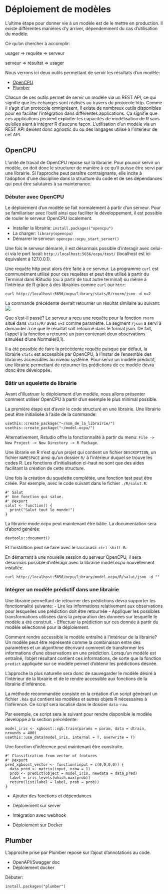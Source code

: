 # Déploiement de modèles

L'ultime étape pour donner vie à un modèle est de le mettre en production. 
Il existe différentes manières d'y arriver, dépendemment du cas d'utilisation du modèle. 

Ce qu'on chercher à accomplir: 

usager => requête => serveur

serveur => résultat => usager

Nous verrons ici deux outils permettant de servir les résultats d'un modèle: 

 - [OpenCPU](https://www.opencpu.org/)
 - [Plumber](https://www.rplumber.io/)

Chacun de ces outils permet de servir un modèle via un REST API, ce qui signifie que les échanges sont réalisés au travers du protocole http. Comme il s'agit d'un protocole omniprésent, il existe de nombreux outils disponibles pour en faciliter l'intégration dans différentes applications. Ça signifie que ces applications peuvent exploiter les capacités de modélisation de R sans qu'elles aient à intégrer R d'aucune façon. L'utilisation d'un modèle via un REST API devient donc agnostic du ou des langages utilisé à l'intérieur de cet API. 

## OpenCPU

L'unité de travail de OpenCPU repose sur la librairie. Pour pouvoir servir un modèle, on doit donc le structurer de manière à ce qu'il puisse être servi par une librairie. Si l'approche peut paraître contraignante, elle incite à l'adoption d'une discipline dans la structure du code et de ses dépendances qui peut être salutaires à sa maintenance. 

### Débuter avec OpenCPU

Le déploiement d'un modèle se fait normalement à partir d'un serveur. Pour se familiariser avec l'outil ainsi que faciliter le développement, il est possible de rouler le serveur OpenCPU localement.

- Installer la librairie: `install.packages("opencpu")`  
- La charger: `library(opencpu)`
- Démarrer le serveur: `opencpu::ocpu_start_server()`

Une fois le serveur démarré, il est désormais possible d'interagir avec celui-ci via le port local: `http://localhost:5656/ocpu/test/` (localhost est ici équivalent à 127.0.0.1). 

Une requête http peut alors être faite à ce serveur. La programme `curl` est communément utilisé pour ces requêtes et peut être utilisé à partir du Terminal dans RStudio (ou à partir de tout autre terminal) ou même à l'intérieur de R grâce à des librairies comme `curl` our `httr`: 

`curl http://localhost:5656/ocpu/library/stats/R/rnorm/json -d n=2`

La commande précédente devrait retourner un résultat similaire au suivant:
![](./deploiement/ocpu_rnorm_demo.PNG)

Que s'est-il passé? Le serveur a reçu une requête pour la fonction `rnorm` situé dans `stats/R/` avec `n=2` comme paramètre. La segment `/json` a servi à demander à ce que le résultat soit retourné dans le format json. De fait, l'appel à la fonction a retourné un json contenant deux observations simulées d'une Normale(0,1). 

Il a été possible de faire la précédente requête puisque par défaut, la librairie `stats` est accessible par OpenCPU, à l'instar de l'ensemble des librairies accessibles au niveau système. Pour servir un modèle prédictif, une librairie permettant de retourner les prédictions de ce modèle devra donc être développée. 

### Bâtir un squelette de librairie

Avant d'illustruer le déploiement d'un modèle, nous allons présenter comment utiliser OpenCPU à partir d'un exemple le plus minimal possible.

La première étape est d'avoir le code structuré en une librairie. Une librairie peut être initialisée à l'aide de la commande: 

```
usethis::create_package("~/nom_de_la_librairie/")
usethis::create_package("~/model.ocpu/")
```

Alternativement, Rstudio offre la fonctionnalité à partir du menu: `File -> New Project -> New Directory -> R Package`. 

Une librarie en R n'est qu'un projet qui contient un fichier `DESCRIPTION`, un fichier `NAMESPACE` ainsi qu'un dossier `R/` à l'intérieur duquel se trouve les codes R. Les fonctions d'initialisation ci-haut ne sont que des aides facilitant la création de cette structure. 

Une fois la création du squelette complétée, une fonction test peut être créée. Par exemple, avec le code suivant dans le fichier `./R/salut.R`:

```
#' Salut
#' Une fonction qui salue.
#' @export
salut <- function() {
  print("Salut tout le monde!")
}
```

La librairie mode.ocpu peut maintenant être bâtie. 
La documentation sera d'abord générée:

```
devtools::document()
```

Et l'installtion peut se faire avec le raccourci: `ctrl-shift-B`.

En démarrant à une nouvelle session du serveur OpenCPU, il sera désormais possible d'intéragir avec la librairie model.ocpu nouvellement installée. 

`curl http://localhost:5656/ocpu/library/model.ocpu/R/salut/json -d ""`


### Intégrer un modèle prédictif dans une librairie

Une librairie permettant de retourner des prédictions devra supporter les fonctionnalité suivante: 
 - Lire les informations relativement aux observations pour lesquelles une prédiction doit être retournée
 - Appliquer les possibles transformations utilisées dans la préparation des données sur lesquelle le modèle a été construit. 
 - Effectuer la prédiction sur ces donnée à partir du modèle sélectionné pour la déploiement. 

Comment rendre accessible le modèle entraîné à l'intérieur de la librairie? Un modèle peut être représenté comme la combinaison entre des paramètres et un algorithme décrivant comment de transformer les informations d'une observations en une prédiction. Lorsqu'un modèle est entraîné, l'objet résultant contient ces informations, de sorte que la fonction `predict` appliquée sur ce modèle permet d'obtenir les prédictions désirée. 

L'approche la plus naturelle sera donc de sauvegarder le modèle désiré à l'intérieur de la librairie et de le rendre accessible aux fonctions de la librairie d'inférence. 

La méthode recommandée consiste en la création d'un script générant un fichier `.Rda` qui contient les modèles et autres objets R nécessaires à l'inférence. Ce script sera localisé dans le dossier `data-raw`. 

Par exemple, ce script sera le suivant pour rendre disponible le modèle développé à la section précédente: 

```
model_iris <- xgboost::xgb.train(params = param, data = dtrain, nrounds = 400)
usethis::use_data(model_iris, internal = T, overwrite = T)
```

Une fonction d'inférence peut maintenant être construite. 

```
#' Classification from vector of features
#' @export
pred_xgboost_vector <- function(input = c(0,0,0,0)) {
  data_pred <- matrix(input, nrow = 1)
  prob <- predict(object = model_iris, newdata = data_pred)
  label = iris_levels[which.max(prob)]
  return(list(label = label, prob = prob))
}
```


 - Ajouter des fonctions et dépendances
 
 - Déploiement sur server

 - Intégration avec webhook
 
 - Déploiement sur Docker


## Plumber

L'approche prise par Plumber repose sur l'ajout d'annotations au code. 

 - OpenAPI/Swagger doc
 - Déploiement docker
 
 Débuter:
 
 `install.packages("plumber")`
 